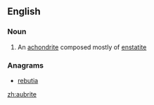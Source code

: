 ==English==

===Noun===
{{en-noun}}

# An [[achondrite]] composed mostly of [[enstatite]]

===Anagrams===
* [[rebutia#English|rebutia]]

[[zh:aubrite]]
